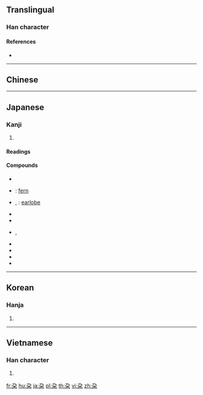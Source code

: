 {{also|朵}}
==Translingual==

===Han character===
{{Han char|rn=75|rad=木|as=02|sn=6|four=|canj=NSD,XNSD|ids=⿱乃木}}

====References====
* {{Han ref|kx=0510.070|dkj=14430|dj=0894.060|hdz=21156.080|uh=6736}}

----

==Chinese==
{{zh-see|朵|v}}

----

==Japanese==

===Kanji===
{{ja-kanji|grade=|rs=木02}}

# {{defn|lang=ja|sort=木02}}

====Readings====
{{ja-readings|goon=[[た]] (ta)|kanon=[[た]] (ta)|kanyoon=[[だ]] (da)|kun=[[えだ]] (eda)}}

====Compounds====
{{der-top|Compounds}}
* {{ja-r|一朶|いちだ}}
* {{ja-r|歯朶|しだ}}: [[fern]]
* {{ja-r|耳朶|じだ}}, {{ja-r|耳朶|みみたぶ}}: [[earlobe]]
* {{ja-r|千朶積み|せんだつみ}}
* {{ja-r|千朶巻|せんだまき}}
* {{ja-r|粗朶|そだ}}, {{ja-r|麁朶|そだ}}
* {{ja-r|朶頤|だい}}
* {{ja-r|朶雲|だうん}}
* {{ja-r|朶翰|だかん}}
* {{ja-r|万朶|ばんだ}}
{{der-bottom}}

----

==Korean==

===Hanja===
{{ko-hanja|hangeul=타|eumhun=|rv=ta|mr=t'a|y=tha}}

# {{defn|lang=ko|sort=木02}}

----

==Vietnamese==

===Han character===
{{vi-hantu|rs=木02|đoá}}

# {{defn|vi|sort=木02}}

[[fr:朶]]
[[hu:朶]]
[[ja:朶]]
[[pl:朶]]
[[th:朶]]
[[vi:朶]]
[[zh:朶]]